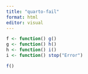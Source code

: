 ```yaml
---
title: "quarto-fail"
format: html
editor: visual
---
```


```r
f <- function() g()
g <- function() h()
h <- function() i()
i <- function() stop("Error")
```


```r
f()
```

